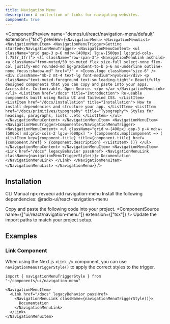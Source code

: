 ```yaml
---
title: Navigation Menu
description: A collection of links for navigating websites.
component: true
---
```


<ComponentPreview
  name="demos/ui/react/navigation-menu/default"
  extension={"tsx"}
  preview={`<NavigationMenu>
      <NavigationMenuList>
        <NavigationMenuItem>
            <NavigationMenuTrigger>Getting started</NavigationMenuTrigger>
            <NavigationMenuContent>
              <ul className="grid gap-3 p-6 md:w-[400px] lg:w-[500px] lg:grid-cols-[.75fr_1fr]">
                  <li className="row-span-3">
                    <NavigationMenuLink asChild>
                        <a
                          className="from-muted/50 to-muted flex size-full select-none flex-col justify-end rounded-md bg-gradient-to-b p-6 no-underline outline-none focus:shadow-md"
                          href="/"
                        >
                          <Icons.logo className="size-6" />
                          <div className="mb-2 mt-4 text-lg font-medium">nyxb/ui</div>
                          <p className="text-muted-foreground text-sm leading-tight">
                              Beautifully designed components that you can copy and
                              paste into your apps. Accessible. Customizable. Open
                              Source.
                          </p>
                        </a>
                    </NavigationMenuLink>
                  </li>
                  <ListItem href="/docs" title="Introduction">
                    Re-usable components built using Radix UI and Tailwind CSS.
                  </ListItem>
                  <ListItem href="/docs/installation" title="Installation">
                    How to install dependencies and structure your app.
                  </ListItem>
                  <ListItem href="/docs/primitives/typography" title="Typography">
                    Styles for headings, paragraphs, lists...etc
                  </ListItem>
              </ul>
            </NavigationMenuContent>
        </NavigationMenuItem>
        <NavigationMenuItem>
            <NavigationMenuTrigger>Components</NavigationMenuTrigger>
            <NavigationMenuContent>
              <ul className="grid w-[400px] gap-3 p-4 md:w-[500px] md:grid-cols-2 lg:w-[600px] ">
                  {components.map(component => (
                    <ListItem
                        key={component.title}
                        title={component.title}
                        href={component.href}
                    >
                        {component.description}
                    </ListItem>
                  ))}
              </ul>
            </NavigationMenuContent>
        </NavigationMenuItem>
        <NavigationMenuItem>
            <Link href="/docs" legacyBehavior passHref>
              <NavigationMenuLink className={navigationMenuTriggerStyle()}>
                  Documentation
              </NavigationMenuLink>
            </Link>
        </NavigationMenuItem>
      </NavigationMenuList>
</NavigationMenu>`}
/>

## Installation

<Tabs defaultValue="cli">
<TabsList>
<TabsTrigger value="cli">
CLI
</TabsTrigger>
<TabsTrigger value="manual">  
Manual
</TabsTrigger>
</TabsList>

<TabsContent value="cli">
<Bash>
<BashCommand>npx</BashCommand> revueui add navigation-menu
</Bash>
</TabsContent>

<TabsContent value="manual">
<Steps>
<Step className='flex items-center gap-2 mb-2'>Install the following dependencies:<SelectPackageManager/></Step>

<Bash>
<PackageManager/> @radix-ui/react-navigation-menu
</Bash>

  <Step>Copy and paste the following code into your project.</Step>
  <ComponentSource  name={["ui/react/navigation-menu"]} extension={["tsx"]} />
  <Step>Update the import paths to match your project setup.</Step>

</Steps>
</TabsContent>
</Tabs>

## Examples

### Link Component

When using the Next.js `<Link />` component, you can use `navigationMenuTriggerStyle()` to apply the correct styles to the trigger.

```tsx
import { navigationMenuTriggerStyle } from "~/components/ui/navigation-menu"

<NavigationMenuItem>
  <Link href="/docs" legacyBehavior passHref>
    <NavigationMenuLink className={navigationMenuTriggerStyle()}>
      Documentation
    </NavigationMenuLink>
  </Link>
</NavigationMenuItem>
```